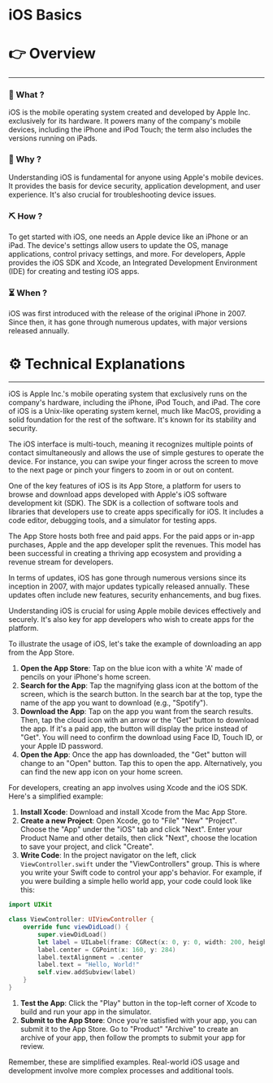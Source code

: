 # iOS Basics


# 👉 Overview

---

### 👀 What ?

iOS is the mobile operating system created and developed by Apple Inc. exclusively for its hardware. It powers many of the company's mobile devices, including the iPhone and iPod Touch; the term also includes the versions running on iPads.


### 🧐 Why ?

Understanding iOS is fundamental for anyone using Apple's mobile devices. It provides the basis for device security, application development, and user experience. It's also crucial for troubleshooting device issues.


### ⛏️ How ?

To get started with iOS, one needs an Apple device like an iPhone or an iPad. The device's settings allow users to update the OS, manage applications, control privacy settings, and more. For developers, Apple provides the iOS SDK and Xcode, an Integrated Development Environment (IDE) for creating and testing iOS apps.


### ⏳ When ?

iOS was first introduced with the release of the original iPhone in 2007. Since then, it has gone through numerous updates, with major versions released annually.


# ⚙️ Technical Explanations

---

iOS is Apple Inc.'s mobile operating system that exclusively runs on the company's hardware, including the iPhone, iPod Touch, and iPad. The core of iOS is a Unix-like operating system kernel, much like MacOS, providing a solid foundation for the rest of the software. It's known for its stability and security.

The iOS interface is multi-touch, meaning it recognizes multiple points of contact simultaneously and allows the use of simple gestures to operate the device. For instance, you can swipe your finger across the screen to move to the next page or pinch your fingers to zoom in or out on content.

One of the key features of iOS is its App Store, a platform for users to browse and download apps developed with Apple's iOS software development kit (SDK). The SDK is a collection of software tools and libraries that developers use to create apps specifically for iOS. It includes a code editor, debugging tools, and a simulator for testing apps.

The App Store hosts both free and paid apps. For the paid apps or in-app purchases, Apple and the app developer split the revenues. This model has been successful in creating a thriving app ecosystem and providing a revenue stream for developers.

In terms of updates, iOS has gone through numerous versions since its inception in 2007, with major updates typically released annually. These updates often include new features, security enhancements, and bug fixes.

Understanding iOS is crucial for using Apple mobile devices effectively and securely. It's also key for app developers who wish to create apps for the platform.

To illustrate the usage of iOS, let's take the example of downloading an app from the App Store.

1. **Open the App Store**: Tap on the blue icon with a white 'A' made of pencils on your iPhone's home screen.
2. **Search for the App**: Tap the magnifying glass icon at the bottom of the screen, which is the search button. In the search bar at the top, type the name of the app you want to download (e.g., "Spotify").
3. **Download the App**: Tap on the app you want from the search results. Then, tap the cloud icon with an arrow or the "Get" button to download the app. If it's a paid app, the button will display the price instead of "Get". You will need to confirm the download using Face ID, Touch ID, or your Apple ID password.
4. **Open the App**: Once the app has downloaded, the "Get" button will change to an "Open" button. Tap this to open the app. Alternatively, you can find the new app icon on your home screen.

For developers, creating an app involves using Xcode and the iOS SDK. Here's a simplified example:

1. **Install Xcode**: Download and install Xcode from the Mac App Store.
2. **Create a new Project**: Open Xcode, go to "File" "New" "Project". Choose the "App" under the "iOS" tab and click "Next". Enter your Product Name and other details, then click "Next", choose the location to save your project, and click "Create".
3. **Write Code**: In the project navigator on the left, click `ViewController.swift` under the "ViewControllers" group. This is where you write your Swift code to control your app's behavior. For example, if you were building a simple hello world app, your code could look like this:

```swift
import UIKit

class ViewController: UIViewController {
    override func viewDidLoad() {
        super.viewDidLoad()
        let label = UILabel(frame: CGRect(x: 0, y: 0, width: 200, height: 21))
        label.center = CGPoint(x: 160, y: 284)
        label.textAlignment = .center
        label.text = "Hello, World!"
        self.view.addSubview(label)
    }
}

```

1. **Test the App**: Click the "Play" button in the top-left corner of Xcode to build and run your app in the simulator.
2. **Submit to the App Store**: Once you're satisfied with your app, you can submit it to the App Store. Go to "Product" "Archive" to create an archive of your app, then follow the prompts to submit your app for review.

Remember, these are simplified examples. Real-world iOS usage and development involve more complex processes and additional tools.
